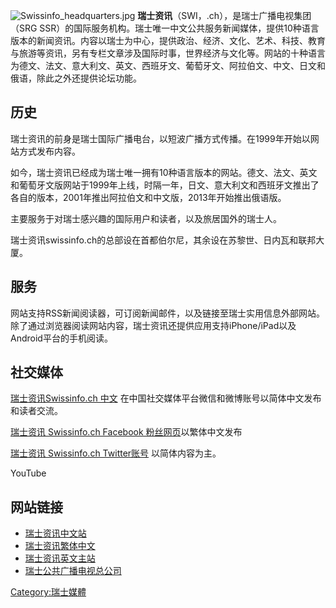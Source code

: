 {{noteTA|G1=IT|G2=地名}}
{{Infobox Website
| name           = Swissinfo<br>瑞士资讯
| logo           = Logo Swissinfo.svg
| logo_size      = 200px
| url            = {{URL|https://www.swissinfo.ch/}}
| type           = 媒体
| language       = 德文、法文、意大利文、英文、西班牙文、葡萄牙文、阿拉伯文、中文、日文和俄语
| registration   = 2001
| owner          = [[瑞士广播电视|瑞士广播电视]]
| current_status = 活跃
}}
[[File:Swissinfo_headquarters.jpg|thumb]]
'''瑞士资讯'''（SWI，{{lang|en|Swissinfo}}.ch），是瑞士广播电视集团（SRG SSR）的国际服务机构。瑞士唯一中文公共服务新闻媒体，提供10种语言版本的新闻资讯。内容以瑞士为中心，提供政治、经济、文化、艺术、科技、教育与旅游等资讯，另有专栏文章涉及国际时事，世界经济与文化等。网站的十种语言为德文、法文、意大利文、英文、西班牙文、葡萄牙文、阿拉伯文、中文、日文和俄语，除此之外还提供论坛功能。

== 历史==
瑞士资讯的前身是瑞士国际广播电台，以短波广播方式传播。在1999年开始以网站方式发布内容。

如今，瑞士资讯已经成为瑞士唯一拥有10种语言版本的网站。德文、法文、英文和葡萄牙文版网站于1999年上线，时隔一年，日文、意大利文和西班牙文推出了各自的版本，2001年推出阿拉伯文和中文版，2013年开始推出俄语版。

主要服务于对瑞士感兴趣的国际用户和读者，以及旅居国外的瑞士人。

瑞士资讯swissinfo.ch的总部设在首都伯尔尼，其余设在苏黎世、日内瓦和联邦大厦。

== 服务==
网站支持RSS新闻阅读器，可订阅新闻邮件，以及链接至瑞士实用信息外部网站。除了通过浏览器阅读网站内容，瑞士资讯还提供应用支持iPhone/iPad以及Android平台的手机阅读。

== 社交媒体==
[http://www.swissinfo.ch/chi 瑞士资讯Swissinfo.ch 中文] {{Wayback|url=http://www.swissinfo.ch/chi |date=20210423052645 }} 在中国社交媒体平台微信和微博账号以简体中文发布和读者交流。

[https://business.facebook.com/swissinfo.ch.chinese 瑞士资讯 Swissinfo.ch Facebook 粉丝网页]以繁体中文发布

[https://twitter.com/swissinfo_cn 瑞士资讯 Swissinfo.ch Twitter账号] {{Wayback|url=https://twitter.com/swissinfo_cn |date=20210501043738 }}以简体内容为主。

YouTube

== 网站链接 ==
* [https://www.swissinfo.ch/chi 瑞士资讯中文站] {{Wayback|url=https://www.swissinfo.ch/chi |date=20210423052645 }}
* [https://www.swissinfo.ch/chi/dossiers/%E7%91%9E%E5%A3%AB%E8%B5%84%E8%AE%AF-%E7%B9%81%E4%BD%93%E4%B8%AD%E6%96%87 瑞士资讯繁体中文] {{Wayback|url=https://www.swissinfo.ch/chi/dossiers/%E7%91%9E%E5%A3%AB%E8%B5%84%E8%AE%AF-%E7%B9%81%E4%BD%93%E4%B8%AD%E6%96%87 |date=20200809105644 }}
* [http://www.swissinfo.ch 瑞士资讯英文主站] {{Wayback|url=http://www.swissinfo.ch/ |date=20200607214013 }}
* [http://www.srg-ssr.ch/ 瑞士公共广播电视总公司] {{Wayback|url=http://www.srg-ssr.ch/ |date=20180108025503 }}

[[Category:瑞士媒體|Category:瑞士媒體]]